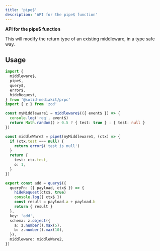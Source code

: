 ```yaml
---
title: 'pipe$'
description: 'API for the pipe$ function'
---
```


**API for the pipe$ function**

This will modify the return type of an existing middleware, in a type safe way.

## Usage

```ts
import {
  middleware$,
  pipe$,
  query$,
  error$,
  hideRequest,
} from '@solid-mediakit/prpc'
import { z } from 'zod'

const myMiddleware1 = middleware$(({ event$ }) => {
  console.log('req', event$)
  return Math.random() > 0.5 ? { test: true } : { test: null }
})

const middleWare2 = pipe$(myMiddleware1, (ctx) => {
  if (ctx.test === null) {
    return error$('test is null')
  }
  return {
    test: ctx.test,
    o: 1,
  }
})

export const add = query$({
  queryFn: ({ payload, ctx$ }) => {
    hideRequest(ctx$, true)
    console.log({ ctx$ })
    const result = payload.a + payload.b
    return { result }
  },
  key: 'add',
  schema: z.object({
    a: z.number().max(5),
    b: z.number().max(10),
  }),
  middleware: middleWare2,
})
```

